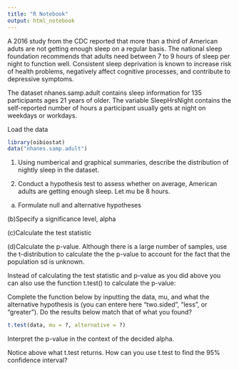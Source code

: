 ```yaml
---
title: "R Notebook"
output: html_notebook
---
```


A 2016 study from the CDC reported that more than a third of American aduts are not getting enough sleep on a regular basis. The national sleep foundation recommends that adults need between 7 to 9 hours of sleep per night to function well. Consistent sleep deprivation is known to increase risk of health problems, negatively affect cognitive processes, and contribute to depressive symptoms. 

The dataset nhanes.samp.adult contains sleep information for 135 participants ages 21 years of older. The variable SleepHrsNight contains the self-reported number of hours a participant usually gets at night on weekdays or workdays.


Load the data
```r
library(oibiostat)
data("nhanes.samp.adult")
```

1) Using numberical and graphical summaries, describe the distribution of nightly sleep in the dataset.

2) Conduct a hypothesis test to assess whether on average, American adults are getting enough sleep. Let mu be 8 hours.
(a) Formulate null and alternative hypotheses

(b)Specify a significance level, alpha

(c)Calculate the test statistic

(d)Calculate the p-value. Although there is a large number of samples, use the t-distribution to calculate the the p-value to account for the fact that the population sd is unknown.

Instead of calculating the test statistic and p-value as you did above you can also use the function t.test() to calculate the p-value:

Complete the function below by inputting the data, mu, and what the alternative hypothesis is (you can entere here "two.sided", "less", or "greater"). Do the results below match that of what you found?
```r
t.test(data, mu = ?, alternative = ?)
```

Interpret the p-value in the context of the decided alpha. 

Notice above what t.test returns. How can you use t.test to find the 95% confidence interval?
